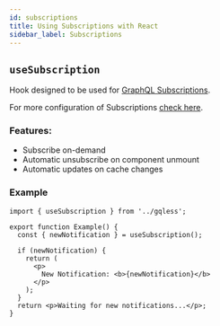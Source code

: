 ```yaml
---
id: subscriptions
title: Using Subscriptions with React
sidebar_label: Subscriptions
---
```


## `useSubscription`

Hook designed to be used for [GraphQL Subscriptions](https://github.com/graphql/graphql-spec/blob/main/rfcs/Subscriptions.md).

For more configuration of Subscriptions [check here](/client/subscriptions).

### Features:

- Subscribe on-demand
- Automatic unsubscribe on component unmount
- Automatic updates on cache changes

### Example

```tsx
import { useSubscription } from '../gqless';

export function Example() {
  const { newNotification } = useSubscription();

  if (newNotification) {
    return (
      <p>
        New Notification: <b>{newNotification}</b>
      </p>
    );
  }
  return <p>Waiting for new notifications...</p>;
}
```
